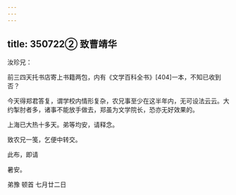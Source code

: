 ```yaml
---
---
---
```

title: 350722② 致曹靖华
---




汝珍兄：

前三四天托书店寄上书籍两包，内有《文学百科全书》[404]一本，不知已收到否？

今天得郑君答复，谓学校内情形复杂，农兄事至少在这半年内，无可设法云云。大约掣肘者多，诸事不能放手做去，郑虽为文学院长，恐亦无好效果的。

上海已大热十多天。弟等均安，请释念。

致农兄一笺，乞便中转交。

此布，即请

暑安。

弟豫 顿首 七月廿二日